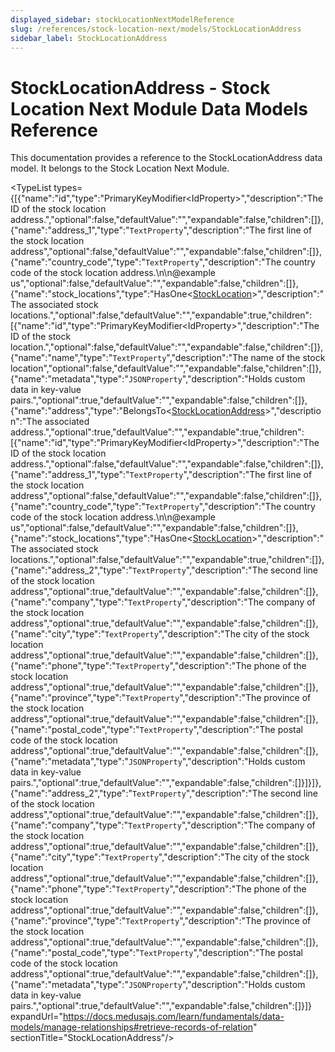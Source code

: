 ```yaml
---
displayed_sidebar: stockLocationNextModelReference
slug: /references/stock-location-next/models/StockLocationAddress
sidebar_label: StockLocationAddress
---
```



# StockLocationAddress - Stock Location Next Module Data Models Reference

This documentation provides a reference to the StockLocationAddress data model. It belongs to the Stock Location Next Module.

<SourceCodeLink link="https://github.com/medusajs/medusa/blob/cab00ff2b8935fdd788157ee36402ae59b079268/packages/modules/stock-location/src/models/stock-location-address.ts#L4" />

<TypeList types={[{"name":"id","type":"PrimaryKeyModifier&#60;IdProperty&#62;","description":"The ID of the stock location address.","optional":false,"defaultValue":"","expandable":false,"children":[]},{"name":"address_1","type":"`TextProperty`","description":"The first line of the stock location address","optional":false,"defaultValue":"","expandable":false,"children":[]},{"name":"country_code","type":"`TextProperty`","description":"The country code of the stock location address.\n\n@example us","optional":false,"defaultValue":"","expandable":false,"children":[]},{"name":"stock_locations","type":"HasOne&#60;[StockLocation](../stock_location_next_models.StockLocation/page.mdx)&#62;","description":"The associated stock locations.","optional":false,"defaultValue":"","expandable":true,"children":[{"name":"id","type":"PrimaryKeyModifier&#60;IdProperty&#62;","description":"The ID of the stock location.","optional":false,"defaultValue":"","expandable":false,"children":[]},{"name":"name","type":"`TextProperty`","description":"The name of the stock location","optional":false,"defaultValue":"","expandable":false,"children":[]},{"name":"metadata","type":"`JSONProperty`","description":"Holds custom data in key-value pairs.","optional":true,"defaultValue":"","expandable":false,"children":[]},{"name":"address","type":"BelongsTo&#60;[StockLocationAddress](./page.mdx)&#62;","description":"The associated address.","optional":true,"defaultValue":"","expandable":true,"children":[{"name":"id","type":"PrimaryKeyModifier&#60;IdProperty&#62;","description":"The ID of the stock location address.","optional":false,"defaultValue":"","expandable":false,"children":[]},{"name":"address_1","type":"`TextProperty`","description":"The first line of the stock location address","optional":false,"defaultValue":"","expandable":false,"children":[]},{"name":"country_code","type":"`TextProperty`","description":"The country code of the stock location address.\n\n@example us","optional":false,"defaultValue":"","expandable":false,"children":[]},{"name":"stock_locations","type":"HasOne&#60;[StockLocation](../stock_location_next_models.StockLocation/page.mdx)&#62;","description":"The associated stock locations.","optional":false,"defaultValue":"","expandable":true,"children":[]},{"name":"address_2","type":"`TextProperty`","description":"The second line of the stock location address","optional":true,"defaultValue":"","expandable":false,"children":[]},{"name":"company","type":"`TextProperty`","description":"The company of the stock location address","optional":true,"defaultValue":"","expandable":false,"children":[]},{"name":"city","type":"`TextProperty`","description":"The city of the stock location address","optional":true,"defaultValue":"","expandable":false,"children":[]},{"name":"phone","type":"`TextProperty`","description":"The phone of the stock location address","optional":true,"defaultValue":"","expandable":false,"children":[]},{"name":"province","type":"`TextProperty`","description":"The province of the stock location address","optional":true,"defaultValue":"","expandable":false,"children":[]},{"name":"postal_code","type":"`TextProperty`","description":"The postal code of the stock location address","optional":true,"defaultValue":"","expandable":false,"children":[]},{"name":"metadata","type":"`JSONProperty`","description":"Holds custom data in key-value pairs.","optional":true,"defaultValue":"","expandable":false,"children":[]}]}]},{"name":"address_2","type":"`TextProperty`","description":"The second line of the stock location address","optional":true,"defaultValue":"","expandable":false,"children":[]},{"name":"company","type":"`TextProperty`","description":"The company of the stock location address","optional":true,"defaultValue":"","expandable":false,"children":[]},{"name":"city","type":"`TextProperty`","description":"The city of the stock location address","optional":true,"defaultValue":"","expandable":false,"children":[]},{"name":"phone","type":"`TextProperty`","description":"The phone of the stock location address","optional":true,"defaultValue":"","expandable":false,"children":[]},{"name":"province","type":"`TextProperty`","description":"The province of the stock location address","optional":true,"defaultValue":"","expandable":false,"children":[]},{"name":"postal_code","type":"`TextProperty`","description":"The postal code of the stock location address","optional":true,"defaultValue":"","expandable":false,"children":[]},{"name":"metadata","type":"`JSONProperty`","description":"Holds custom data in key-value pairs.","optional":true,"defaultValue":"","expandable":false,"children":[]}]} expandUrl="https://docs.medusajs.com/learn/fundamentals/data-models/manage-relationships#retrieve-records-of-relation" sectionTitle="StockLocationAddress"/>
